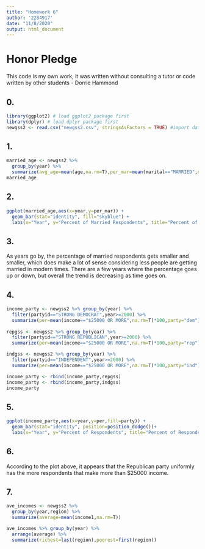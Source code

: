 ```yaml
---
title: "Homework 6"
author: '2284917'
date: "11/8/2020"
output: html_document
---
```


# Honor Pledge
This code is my own work, it was written without consulting a tutor or code written by other students - Dorrie Hammond

## 0.

```r
library(ggplot2) # load ggplot2 package first
library(dplyr) # load dplyr package first
newgss2 <- read.csv("newgss2.csv", stringsAsFactors = TRUE) #import data set
```

## 1.

```r
married_age <- newgss2 %>% 
  group_by(year) %>% 
  summarize(avg_age=mean(age,na.rm=T),per_mar=mean(marital=="MARRIED",na.rm=T)*100)
married_age
```

## 2.

```r
ggplot(married_age,aes(x=year,y=per_mar)) +
  geom_bar(stat="identity", fill="skyblue") +
  labs(x="Year", y="Percent of Married Respondents", title="Percent of Married Respondents by Year")
```

## 3.

As years go by, the percentage of married respondents gets smaller and smaller, which does make a lot of sense considering less people are getting married in modern times.  There are a few years where the percentage goes up or down, but overall the trend is decreasing as time goes on.

## 4.

```r
income_party <- newgss2 %>% group_by(year) %>%
  filter(partyid=="STRONG DEMOCRAT",year>=2000) %>%
  summarize(per=mean(income=="$25000 OR MORE",na.rm=T)*100,party="dem")
  
repgss <- newgss2 %>% group_by(year) %>%
  filter(partyid=="STRONG REPUBLICAN",year>=2000) %>%
  summarize(per=mean(income=="$25000 OR MORE",na.rm=T)*100,party="rep")

indgss <- newgss2 %>% group_by(year) %>%
  filter(partyid=="INDEPENDENT",year>=2000) %>%
  summarize(per=mean(income=="$25000 OR MORE",na.rm=T)*100,party="ind")

income_party <- rbind(income_party,repgss)
income_party <- rbind(income_party,indgss)
income_party
```


## 5.

```r
ggplot(income_party,aes(x=year,y=per,fill=party)) +
  geom_bar(stat="identity", position=position_dodge())+
  labs(x="Year", y="Percent of Respondents", title="Percent of Respondents with Income +$25000 by Party")
```

## 6.

According to the plot above, it appears that the Republican party uniformly has the more respondents that make more than $25000 income.

## 7.

```r
ave_incomes <- newgss2 %>%
  group_by(year,region) %>%
  summarize(average=mean(income1,na.rm=T))

ave_incomes %>% group_by(year) %>%
  arrange(average) %>%
  summarize(richest=last(region),poorest=first(region))
```









